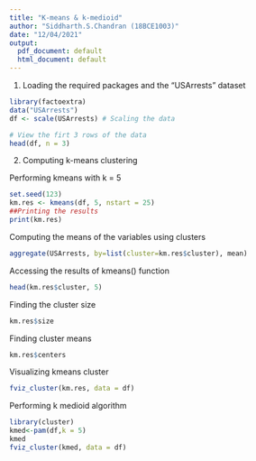 ---
title: "K-means & k-medioid"
author: "Siddharth.S.Chandran (18BCE1003)"
date: "12/04/2021"
output:
  pdf_document: default
  html_document: default
---

1. Loading the required packages and the "USArrests" dataset 

```{r}
library(factoextra)
data("USArrests")
df <- scale(USArrests) # Scaling the data

# View the firt 3 rows of the data
head(df, n = 3)
```

2. Computing k-means clustering 

Performing kmeans with k = 5 
```{r}
set.seed(123)
km.res <- kmeans(df, 5, nstart = 25)
##Printing the results 
print(km.res)
```

Computing the means of the variables using clusters 

```{r}
aggregate(USArrests, by=list(cluster=km.res$cluster), mean)
```
Accessing the results of kmeans() function 

```{r}
head(km.res$cluster, 5)
```

Finding the cluster size 
```{r}
km.res$size
```

Finding cluster means
```{r}
km.res$centers
```

Visualizing kmeans cluster
```{r}
fviz_cluster(km.res, data = df)
```
Performing k medioid algorithm 

```{r}
library(cluster)
kmed<-pam(df,k = 5)
kmed
fviz_cluster(kmed, data = df)
```

